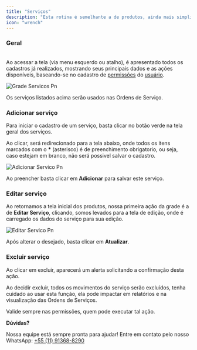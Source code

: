 ```yaml
---
title: "Serviços"
description: "Esta rotina é semelhante a de produtos, ainda mais simplificada."
icon: "wrench"
---
```


### Geral

\
Ao acessar a tela (via menu esquerdo ou atalho), é apresentado todos os cadastros já realizados, mostrando seus principais dados e as ações disponíveis, baseando-se no cadastro de [permissões](/mapos/configuracoes/permissoes) do [usuário](/mapos/configuracoes/usuarios).

![Grade Servicos Pn](/images/servicos/grade-servicos.png)

Os serviços listados acima serão usados nas Ordens de Serviço.

### Adicionar serviço

Para iniciar o cadastro de um serviço, basta clicar no botão verde na tela geral dos serviços.

Ao clicar, será redirecionado para a tela abaixo, onde todos os itens marcados com o **\*** (asterisco) é de preenchimento obrigatorio, ou seja, caso estejam em branco, não será possivel salvar o cadastro.

![Adicionar Servico Pn](/images/servicos/adicionar-servico.png)

Ao preencher basta clicar em **Adicionar** para salvar este serviço.

### Editar serviço

Ao retornamos a tela inicial dos produtos, nossa primeira ação da grade é a de **Editar Serviço**, clicando, somos levados para a tela de edição, onde é carregado os dados do serviço para sua edição.

![Editar Servico Pn](/images/servicos/editar-servico.png)

Após alterar o desejado, basta clicar em **Atualizar**.

### Excluir serviço

Ao clicar em excluir, aparecerá um alerta solicitando a confirmação desta ação.

<Warning>
  Ao decidir excluir, todos os movimentos do serviço serão excluídos, tenha cuidado ao usar esta função, ela pode impactar em relatórios e na visualização das Ordens de Serviços.

  Valide sempre nas permissões, quem pode executar tal ação.
</Warning>

<Icon icon="cloud-question" /> **Dúvidas?**

Nossa equipe está sempre pronta para ajudar\! Entre em contato pelo nosso WhatsApp: [\+55 (11) 91368-8290](https://sysgo.com.br/wa)
